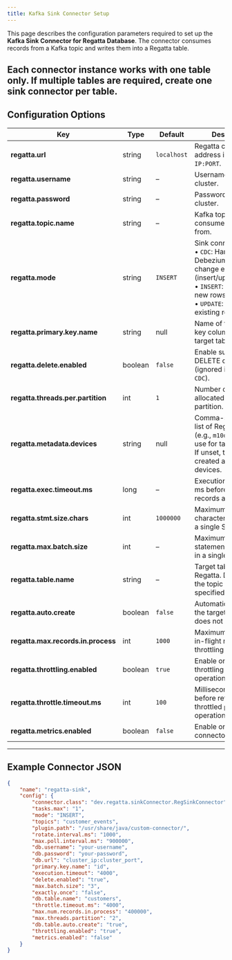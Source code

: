 ```yaml
---
title: Kafka Sink Connector Setup
---
```


This page describes the configuration parameters required to set up the **Kafka Sink Connector for Regatta Database**.
The connector consumes records from a Kafka topic and writes them into a Regatta table.

Each connector instance works with **one table only**.
If multiple tables are required, create one sink connector per table.
---

## Configuration Options

| Key                                | Type    | Default     | Description                                                                                                                                                                 |
| ---------------------------------- | ------- | ----------- | --------------------------------------------------------------------------------------------------------------------------------------------------------------------------- |
| **regatta.url**                    | string  | `localhost` | Regatta cluster address in the format `IP:PORT`.                                                                                                                            |
| **regatta.username**               | string  | –           | Username for Regatta cluster.                                                                                                                                               |
| **regatta.password**               | string  | –           | Password for Regatta cluster.                                                                                                                                               |
| **regatta.topic.name**             | string  | –           | Kafka topic to consume records from.                                                                                                                                        |
| **regatta.mode**                   | string  | `INSERT`    | Sink connector mode:<br>• `CDC`: Handle Debezium-style change events (insert/update/delete).<br>• `INSERT`: Only insert new rows.<br>• `UPDATE`: Only update existing rows. |
| **regatta.primary.key.name**       | string  | null        | Name of the primary key column in the target table.                                                                                                                         |
| **regatta.delete.enabled**         | boolean | `false`     | Enable support for DELETE operations (ignored if mode is `CDC`).                                                                                                            |
| **regatta.threads.per.partition**  | int     | `1`         | Number of threads allocated per Kafka partition.                                                                                                                            |
| **regatta.metadata.devices**       | string  | null        | Comma-separated list of Regatta devices (e.g., `m10d0,m10d1`) to use for table creation. If unset, the table is created across all devices.                                 |
| **regatta.exec.timeout.ms**        | long    | –           | Execution timeout in ms before buffered records are flushed.                                                                                                                |
| **regatta.stmt.size.chars**        | int     | `1000000`   | Maximum number of characters allowed in a single SQL query.                                                                                                                 |
| **regatta.max.batch.size**         | int     | –           | Maximum number of statements to execute in a single batch.                                                                                                                  |
| **regatta.table.name**             | string  | –           | Target table name in Regatta. Defaults to the topic name if not specified.                                                                                                  |
| **regatta.auto.create**            | boolean | `false`     | Automatically create the target table if it does not exist.                                                                                                                 |
| **regatta.max.records.in.process** | int     | `1000`      | Maximum number of in-flight records when throttling is enabled.                                                                                                             |
| **regatta.throttling.enabled**     | boolean | `true`      | Enable or disable throttling in the `put()` operation.                                                                                                                      |
| **regatta.throttle.timeout.ms**    | int     | `100`       | Milliseconds to wait before retrying a throttled `put()` operation.                                                                                                         |
| **regatta.metrics.enabled**        | boolean | `false`     | Enable or disable connector metrics.                                                                                                                                        |

---

## Example Connector JSON

```json
{
    "name": "regatta-sink",
    "config": {
        "connector.class": "dev.regatta.sinkConnector.RegSinkConnector",
        "tasks.max": "1",
        "mode": "INSERT",
        "topics": "customer_events",
        "plugin.path": "/usr/share/java/custom-connector/",
        "rotate.interval.ms": "1000",
        "max.poll.interval.ms": "900000",
        "db.username": "your-username",
        "db.password": "your-password",
        "db.url": "cluster_ip:cluster_port",
        "primary.key.name": "id",
        "execution.timeout": "4000",
        "delete.enabled": "true",
        "max.batch.size": "3",
	    "exactly.once": "false",
        "db.table.name": "customers",
        "throttle.timeout.ms": "4000",
        "max.num.records.in.process": "400000",
        "max.threads.partition": "2",
        "db.table.auto.create": "true",
        "throttling.enabled": "true",
        "metrics.enabled": "false"
    }
}
```
